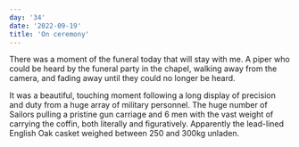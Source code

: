 ```yaml
---
day: '34'
date: '2022-09-19'
title: 'On ceremony'
---
```


There was a moment of the funeral today that will stay with me. A piper who could be heard by the funeral party in the chapel, walking away from the camera, and fading away until they could no longer be heard.

It was a beautiful, touching moment following a long display of precision and duty from a huge array of military personnel. The huge number of Sailors pulling a pristine gun carriage and 6 men with the vast weight of carrying the coffin, both literally and figuratively. Apparently the lead-lined English Oak casket weighed between 250 and 300kg unladen.
